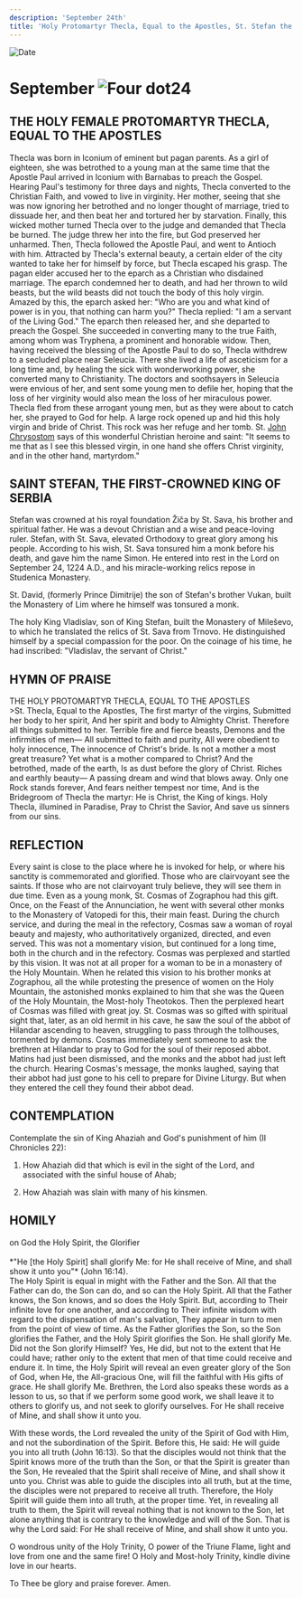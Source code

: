 ```yaml
---
description: 'September 24th'
title: 'Holy Protomartyr Thecla, Equal to the Apostles, St. Stefan the First-Crowned King of Serbia'
---
```


<CustomPaginator />
<RunningHead />

<Image src="/title-imprint.png" height={68} width={50} alt="Date" className="title-imprint"/>

# <div id="date">September <Image className="four-dot" src="/four-dot.png" height={15} width={15} alt="Four dot" />24</div>

## THE HOLY FEMALE PROTOMARTYR THECLA, EQUAL TO THE APOSTLES

Thecla was born in Iconium of eminent but pagan parents. As a girl of eighteen, she was betrothed to a young man at the same time that the Apostle Paul arrived in Iconium with Barnabas to preach the Gospel. Hearing Paul's testimony for three days and nights, Thecla converted to the Christian Faith, and vowed to live in virginity. Her mother, seeing that she was now ignoring her betrothed and no longer thought of marriage, tried to dissuade her, and then beat her and tortured her by starvation. Finally, this wicked mother turned Thecla over to the judge and demanded that Thecla be burned. The judge threw her into the fire, but God preserved her unharmed. Then, Thecla followed the Apostle Paul, and went to Antioch with him. Attracted by Thecla's external beauty, a certain elder of the city wanted to take her for himself by force, but Thecla escaped his grasp. The pagan elder accused her to the eparch as a Christian who disdained marriage. The eparch condemned her to death, and had her thrown to wild beasts, but the wild beasts did not touch the body of this holy virgin. Amazed by this, the eparch asked her: "Who are you and what kind of power is in you, that nothing can harm you?" Thecla replied: "I am a servant of the Living God." The eparch then released her, and she departed to preach the Gospel. She succeeded in converting many to the true Faith, among whom was Tryphena, a prominent and honorable widow. Then, having received the blessing of the Apostle Paul to do so, Thecla withdrew to a secluded place near Seleucia. There she lived a life of asceticism for a long time and, by healing the sick with wonderworking power, she converted many to Christianity. The doctors and soothsayers in Seleucia were envious of her, and sent some young men to defile her, hoping that the loss of her virginity would also mean the loss of her miraculous power. Thecla fled from these arrogant young men, but as they were about to catch her, she prayed to God for help. A large rock opened up and hid this holy virgin and bride of Christ. This rock was her refuge and her tomb. St. [John Chrysostom](/november/13th) says of this wonderful Christian heroine and saint: "It seems to me that as I see this blessed virgin, in one hand she offers Christ virginity, and in the other hand, martyrdom."

## SAINT STEFAN, THE FIRST-CROWNED KING OF SERBIA

Stefan was crowned at his royal foundation Žiča by St. Sava, his brother and spiritual father. He was a devout Christian and a wise and peace-loving ruler. Stefan, with St. Sava, elevated Orthodoxy to great glory among his people. According to his wish, St. Sava tonsured him a monk before his death, and gave him the name Simon. He entered into rest in the Lord on September 24, 1224 A.D., and his miracle-working relics repose in Studenica Monastery.

St. David, (formerly Prince Dimitrije) the son of Stefan's brother Vukan, built the Monastery of Lim where he himself was tonsured a monk.

The holy King Vladislav, son of King Stefan, built the Monastery of Mileševo, to which he translated the relics of St. Sava from Trnovo. He distinguished himself by a special compassion for the poor. On the coinage of his time, he had inscribed: "Vladislav, the servant of Christ."


## HYMN OF PRAISE
<div style={{textAlign:'center', color:'crimson', fontWeight:'bold'}}>
THE HOLY PROTOMARTYR THECLA, EQUAL TO THE APOSTLES
</div>
>St. Thecla, Equal to the Apostles,   
The first martyr of the virgins,  
Submitted her body to her spirit,  
And her spirit and body to Almighty Christ.  
Therefore all things submitted to her.  
Terrible fire and fierce beasts,  
Demons and the infirmities of men—  
All submitted to faith and purity,  
All were obedient to holy innocence,   
The innocence of Christ's bride.  
Is not a mother a most great treasure?   
Yet what is a mother compared to Christ?  
And the betrothed, made of the earth,  
Is as dust before the glory of Christ.  
Riches and earthly beauty—  
A passing dream and wind that blows away.  
Only one Rock stands forever,  
And fears neither tempest nor time,  
And is the Bridegroom of Thecla the martyr:  
He is Christ, the King of kings.  
Holy Thecla, illumined in Paradise,  
Pray to Christ the Savior,  
And save us sinners from our sins.  


## REFLECTION

Every saint is close to the place where he is invoked for help, or where his sanctity is commemorated and glorified. Those who are clairvoyant see the saints. If those who are not clairvoyant truly believe, they will see them in due time. Even as a young monk, St. Cosmas of Zographou had this gift. Once, on the Feast of the Annunciation, he went with several other monks to the Monastery of Vatopedi for this, their main feast. During the church service, and during the meal in the refectory, Cosmas saw a woman of royal beauty and majesty, who authoritatively organized, directed, and even served. This was not a momentary vision, but continued for a long time, both in the church and in the refectory. Cosmas was perplexed and startled by this vision. It was not at all proper for a woman to be in a monastery of the Holy Mountain. When he related this vision to his brother monks at Zographou, all the while protesting the presence of women on the Holy Mountain, the astonished monks explained to him that she was the Queen of the Holy Mountain, the Most-holy Theotokos. Then the perplexed heart of Cosmas was filled with great joy. St. Cosmas was so gifted with spiritual sight that, later, as an old hermit in his cave, he saw the soul of the abbot of Hilandar ascending to heaven, struggling to pass through the tollhouses, tormented by demons. Cosmas immediately sent someone to ask the brethren at Hilandar to pray to God for the soul of their reposed abbot. Matins had just been dismissed, and the monks and the abbot had just left the church. Hearing Cosmas's message, the monks laughed, saying that their abbot had just gone to his cell to prepare for Divine Liturgy. But when they entered the cell they found their abbot dead.


## CONTEMPLATION

Contemplate the sin of King Ahaziah and God's punishment of him (II Chronicles 22):

1. How Ahaziah did that which is evil in the sight of the Lord, and associated with the sinful house of Ahab;

2. How Ahaziah was slain with many of his kinsmen.


## HOMILY
<div style={{textAlign:'center', color:'crimson', fontWeight:'bold'}}>
on God the Holy Spirit, the Glorifier
</div>
<br />
<div style={{textAlign:'right'}}>
*"He [the Holy Spirit] shall glorify Me: for He shall receive of Mine, and shall show it unto you"* (John 16:14).
</div>
The Holy Spirit is equal in might with the Father and the Son. All that the Father can do, the Son can do, and so can the Holy Spirit. All that the Father knows, the Son knows, and so does the Holy Spirit. But, according to Their infinite love for one another, and according to Their infinite wisdom with regard to the dispensation of man's salvation, They appear in turn to men from the point of view of time. As the Father glorifies the Son, so the Son glorifies the Father, and the Holy Spirit glorifies the Son. He shall glorify Me. Did not the Son glorify Himself? Yes, He did, but not to the extent that He could have; rather only to the extent that men of that time could receive and endure it. In time, the Holy Spirit will reveal an even greater glory of the Son of God, when He, the All-gracious One, will fill the faithful with His gifts of grace. He shall glorify Me. Brethren, the Lord also speaks these words as a lesson to us, so that if we perform some good work, we shall leave it to others to glorify us, and not seek to glorify ourselves. For He shall receive of Mine, and shall show it unto you.

With these words, the Lord revealed the unity of the Spirit of God with Him, and not the subordination of the Spirit. Before this, He said: He will guide you into all truth (John 16:13). So that the disciples would not think that the Spirit knows more of the truth than the Son, or that the Spirit is greater than the Son, He revealed that the Spirit shall receive of Mine, and shall show it unto you. Christ was able to guide the disciples into all truth, but at the time, the disciples were not prepared to receive all truth. Therefore, the Holy Spirit will guide them into all truth, at the proper time. Yet, in revealing all truth to them, the Spirit will reveal nothing that is not known to the Son, let alone anything that is contrary to the knowledge and will of the Son. That is why the Lord said: For He shall receive of Mine, and shall show it unto you. 

O wondrous unity of the Holy Trinity, O power of the Triune Flame, light and love from one and the same fire! O Holy and Most-holy Trinity, kindle divine love in our hearts.

To Thee be glory and praise forever. Amen.